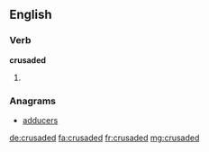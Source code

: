 ==English==

===Verb===
'''crusaded'''

# {{past of|crusade}}

===Anagrams===
* [[adducers#English|adducers]]

[[de:crusaded]]
[[fa:crusaded]]
[[fr:crusaded]]
[[mg:crusaded]]